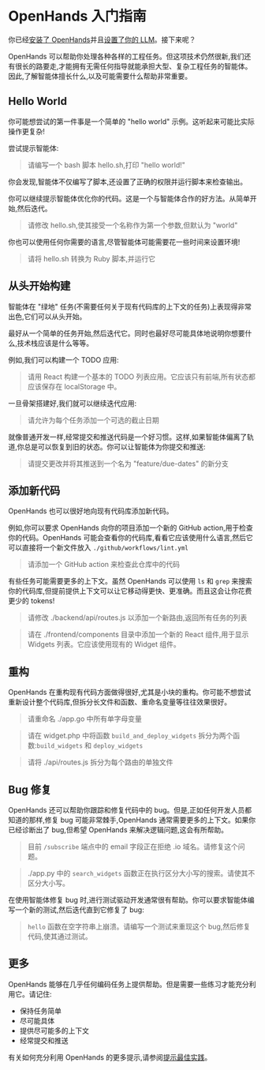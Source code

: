 # OpenHands 入门指南

你已经[安装了 OpenHands](./installation)并且[设置了你的 LLM](./installation#setup)。接下来呢？

OpenHands 可以帮助你处理各种各样的工程任务。但这项技术仍然很新,我们还有很长的路要走,才能拥有无需任何指导就能承担大型、复杂工程任务的智能体。因此,了解智能体擅长什么,以及可能需要什么帮助非常重要。

## Hello World

你可能想尝试的第一件事是一个简单的 "hello world" 示例。这听起来可能比实际操作更复杂!

尝试提示智能体:
> 请编写一个 bash 脚本 hello.sh,打印 "hello world!"

你会发现,智能体不仅编写了脚本,还设置了正确的权限并运行脚本来检查输出。

你可以继续提示智能体优化你的代码。这是一个与智能体合作的好方法。从简单开始,然后迭代。

> 请修改 hello.sh,使其接受一个名称作为第一个参数,但默认为 "world"

你也可以使用任何你需要的语言,尽管智能体可能需要花一些时间来设置环境!

> 请将 hello.sh 转换为 Ruby 脚本,并运行它

## 从头开始构建

智能体在 "绿地" 任务(不需要任何关于现有代码库的上下文的任务)上表现得非常出色,它们可以从头开始。

最好从一个简单的任务开始,然后迭代它。同时也最好尽可能具体地说明你想要什么,技术栈应该是什么等等。

例如,我们可以构建一个 TODO 应用:

> 请用 React 构建一个基本的 TODO 列表应用。它应该只有前端,所有状态都应该保存在 localStorage 中。

一旦骨架搭建好,我们就可以继续迭代应用:

> 请允许为每个任务添加一个可选的截止日期

就像普通开发一样,经常提交和推送代码是一个好习惯。这样,如果智能体偏离了轨道,你总是可以恢复到旧的状态。你可以让智能体为你提交和推送:

> 请提交更改并将其推送到一个名为 "feature/due-dates" 的新分支

## 添加新代码

OpenHands 也可以很好地向现有代码库添加新代码。

例如,你可以要求 OpenHands 向你的项目添加一个新的 GitHub action,用于检查你的代码。OpenHands 可能会查看你的代码库,看看它应该使用什么语言,然后它可以直接将一个新文件放入 `./github/workflows/lint.yml`

> 请添加一个 GitHub action 来检查此仓库中的代码

有些任务可能需要更多的上下文。虽然 OpenHands 可以使用 `ls` 和 `grep` 来搜索你的代码库,但提前提供上下文可以让它移动得更快、更准确。而且这会让你花费更少的 tokens!

> 请修改 ./backend/api/routes.js 以添加一个新路由,返回所有任务的列表

> 请在 ./frontend/components 目录中添加一个新的 React 组件,用于显示 Widgets 列表。它应该使用现有的 Widget 组件。

## 重构

OpenHands 在重构现有代码方面做得很好,尤其是小块的重构。你可能不想尝试重新设计整个代码库,但拆分长文件和函数、重命名变量等往往效果很好。

> 请重命名 ./app.go 中所有单字母变量

> 请在 widget.php 中将函数 `build_and_deploy_widgets` 拆分为两个函数:`build_widgets` 和 `deploy_widgets`

> 请将 ./api/routes.js 拆分为每个路由的单独文件

## Bug 修复

OpenHands 还可以帮助你跟踪和修复代码中的 bug。但是,正如任何开发人员都知道的那样,修复 bug 可能非常棘手,OpenHands 通常需要更多的上下文。如果你已经诊断出了 bug,但希望 OpenHands 来解决逻辑问题,这会有所帮助。

> 目前 `/subscribe` 端点中的 email 字段正在拒绝 .io 域名。请修复这个问题。

> ./app.py 中的 `search_widgets` 函数正在执行区分大小写的搜索。请使其不区分大小写。

在使用智能体修复 bug 时,进行测试驱动开发通常很有帮助。你可以要求智能体编写一个新的测试,然后迭代直到它修复了 bug:

> `hello` 函数在空字符串上崩溃。请编写一个测试来重现这个 bug,然后修复代码,使其通过测试。

## 更多

OpenHands 能够在几乎任何编码任务上提供帮助。但是需要一些练习才能充分利用它。请记住:
* 保持任务简单
* 尽可能具体
* 提供尽可能多的上下文
* 经常提交和推送

有关如何充分利用 OpenHands 的更多提示,请参阅[提示最佳实践](./prompting-best-practices)。
